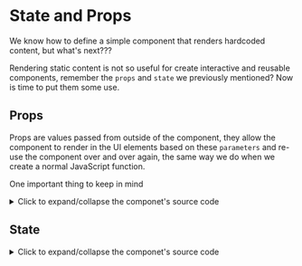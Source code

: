 

<Meta title="Contents/React Introduction/State and Props" />

# State and Props

We know how to define a simple component that renders hardcoded content, but what's next???

Rendering static content is not so useful for create interactive and reusable components, remember the `props` and `state` we previously mentioned?
Now is time to put them some use.

## Props

Props are values passed from outside of the component, they allow the component to render in the UI elements based on these `parameters` and re-use the component over and over again, the same way we do when we create a normal JavaScript function.

One important thing to keep in mind 

<details>
  <summary>Click to expand/collapse the componet's source code</summary>

<p>

```jsx
import React from 'react';
import styled from 'styled-components';

const AvatarWrapper = styled.div`
  ...
`;

const Image = styled.img`
  ...
`;

const HorizontalRule = styled.hr`
  ...
`;

function AvatarComponent(props) {
    return (
        <AvatarWrapper>
            <Image src={props.profilePicture} alt={props.fullName} />
            <HorizontalRule/>
            <span>{props.fullName}</span>
        </AvatarWrapper>
    );
}

export default AvatarComponent;
```
</p>

</details>

<Preview>
  <Story name="Props">
    <AvatarComponent profilePicture={Logo} fullName="Fancy Avatar"/>
  </Story>
</Preview>

## State

<details>
  <summary>Click to expand/collapse the componet's source code</summary>

<p>

```jsx

...

const Form = styled.form`
...
`;


const Label = styled.label`
...
`;

const Input = styled.input`
...
`;

const Button = styled.button`
...
`;

export default class SimpleFormWithState extends Component {

  constructor(props) {
    super(props);
    this.state = {
      name: '',
      lastName: '',
      age: ''
    };
  }

  handleChange = ({ target }) => {
    this.setState({[target.name]: target.value});
  }

  submitForm = async (event) => {
    event.preventDefault();
    console.log('Current State: ',this.state)
    const response = await fetch(`${BASE_URL}/people`, {
      method: 'POST',
      headers: {
        'Content-Type': 'application/json'
      },
      body: JSON.stringify(this.state)
    });

    const result = await response.json();
    console.log('API Response: ', result);
  };

  render() {
    return (
      <Form onSubmit={this.submitForm} >
        <Label>Name: 
          <Input name="name" value={this.state.name} onChange={this.handleChange}/> 
        </Label>
        <Label>Last Name: 
          <Input name="lastName" value={this.state.lastName} onChange={this.handleChange}/> 
        </Label>
        <Label>Age: 
          <Input name="age" value={this.state.age} type="number" onChange={this.handleChange}/> 
        </Label>
        <Button type="submit">
          Add person
        </Button>
      </Form>
    );
  }
}

```
</p>

</details>


<Preview>
  <Story name="State">
      <SimpleFormWithState />
  </Story>
</Preview>
